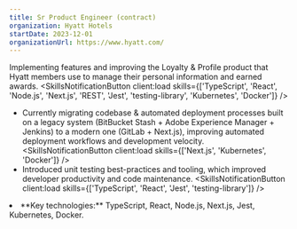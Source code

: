 ```yaml
---
title: Sr Product Engineer (contract)
organization: Hyatt Hotels
startDate: 2023-12-01
organizationUrl: https://www.hyatt.com/
---
```


Implementing features and improving the Loyalty & Profile product that Hyatt members use to manage their personal information and earned awards. <SkillsNotificationButton client:load skills={['TypeScript', 'React', 'Node.js', 'Next.js', 'REST', 'Jest', 'testing-library', 'Kubernetes', 'Docker']} />

* Currently migrating codebase & automated deployment processes built on a legacy system (BitBucket Stash + Adobe Experience Manager + Jenkins) to a modern one (GitLab + Next.js), improving automated deployment workflows and development velocity. <SkillsNotificationButton client:load skills={['Next.js', 'Kubernetes', 'Docker']} />
* Introduced unit testing best-practices and tooling, which improved developer productivity and code maintenance. <SkillsNotificationButton client:load skills={['TypeScript', 'React', 'Jest', 'testing-library']} />
<li class="print-only">**Key technologies:** TypeScript, React, Node.js, Next.js, Jest, Kubernetes, Docker.</li>
